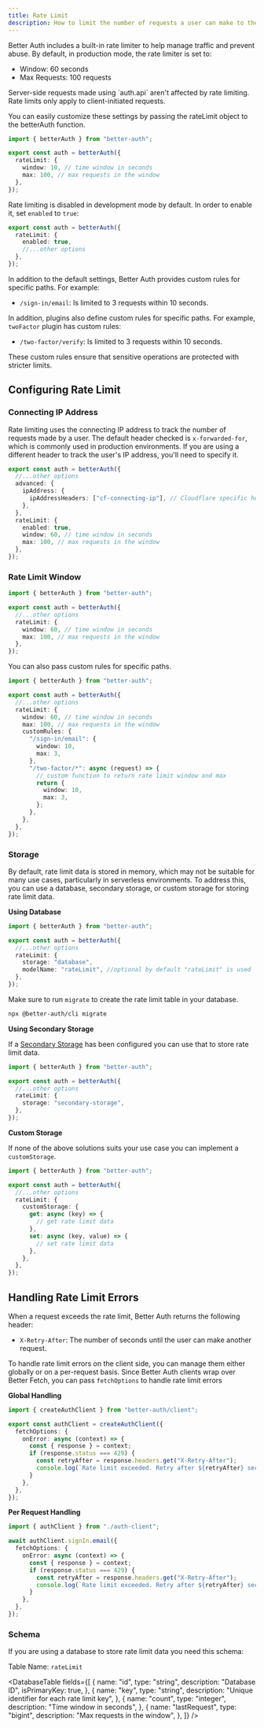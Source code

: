 ```yaml
---
title: Rate Limit
description: How to limit the number of requests a user can make to the server in a given time period.
---
```


Better Auth includes a built-in rate limiter to help manage traffic and prevent abuse. By default, in production mode, the rate limiter is set to:

- Window: 60 seconds
- Max Requests: 100 requests

<Callout type="warning">
  Server-side requests made using `auth.api` aren't affected by rate limiting. Rate limits
  only apply to client-initiated requests.
</Callout>

You can easily customize these settings by passing the rateLimit object to the betterAuth function.

```ts title="auth.ts"
import { betterAuth } from "better-auth";

export const auth = betterAuth({
  rateLimit: {
    window: 10, // time window in seconds
    max: 100, // max requests in the window
  },
});
```

Rate limiting is disabled in development mode by default. In order to enable it, set `enabled` to `true`:

```ts title="auth.ts"
export const auth = betterAuth({
  rateLimit: {
    enabled: true,
    //...other options
  },
});
```

In addition to the default settings, Better Auth provides custom rules for specific paths. For example:

- `/sign-in/email`: Is limited to 3 requests within 10 seconds.

In addition, plugins also define custom rules for specific paths. For example, `twoFactor` plugin has custom rules:

- `/two-factor/verify`: Is limited to 3 requests within 10 seconds.

These custom rules ensure that sensitive operations are protected with stricter limits.

## Configuring Rate Limit

### Connecting IP Address

Rate limiting uses the connecting IP address to track the number of requests made by a user. The
default header checked is `x-forwarded-for`, which is commonly used in production environments. If
you are using a different header to track the user's IP address, you'll need to specify it.

```ts title="auth.ts"
export const auth = betterAuth({
  //...other options
  advanced: {
    ipAddress: {
      ipAddressHeaders: ["cf-connecting-ip"], // Cloudflare specific header example
    },
  },
  rateLimit: {
    enabled: true,
    window: 60, // time window in seconds
    max: 100, // max requests in the window
  },
});
```

### Rate Limit Window

```ts title="auth.ts"
import { betterAuth } from "better-auth";

export const auth = betterAuth({
  //...other options
  rateLimit: {
    window: 60, // time window in seconds
    max: 100, // max requests in the window
  },
});
```

You can also pass custom rules for specific paths.

```ts title="auth.ts"
import { betterAuth } from "better-auth";

export const auth = betterAuth({
  //...other options
  rateLimit: {
    window: 60, // time window in seconds
    max: 100, // max requests in the window
    customRules: {
      "/sign-in/email": {
        window: 10,
        max: 3,
      },
      "/two-factor/*": async (request) => {
        // custom function to return rate limit window and max
        return {
          window: 10,
          max: 3,
        };
      },
    },
  },
});
```

### Storage

By default, rate limit data is stored in memory, which may not be suitable for many use cases, particularly in serverless environments. To address this, you can use a database, secondary storage, or custom storage for storing rate limit data.

**Using Database**

```ts title="auth.ts"
import { betterAuth } from "better-auth";

export const auth = betterAuth({
  //...other options
  rateLimit: {
    storage: "database",
    modelName: "rateLimit", //optional by default "rateLimit" is used
  },
});
```

Make sure to run `migrate` to create the rate limit table in your database.

```bash
npx @better-auth/cli migrate
```

**Using Secondary Storage**

If a [Secondary Storage](/docs/concepts/database#secondary-storage) has been configured you can use that to store rate limit data.

```ts title="auth.ts"
import { betterAuth } from "better-auth";

export const auth = betterAuth({
  //...other options
  rateLimit: {
    storage: "secondary-storage",
  },
});
```

**Custom Storage**

If none of the above solutions suits your use case you can implement a `customStorage`.

```ts title="auth.ts"
import { betterAuth } from "better-auth";

export const auth = betterAuth({
  //...other options
  rateLimit: {
    customStorage: {
      get: async (key) => {
        // get rate limit data
      },
      set: async (key, value) => {
        // set rate limit data
      },
    },
  },
});
```

## Handling Rate Limit Errors

When a request exceeds the rate limit, Better Auth returns the following header:

- `X-Retry-After`: The number of seconds until the user can make another request.

To handle rate limit errors on the client side, you can manage them either globally or on a per-request basis. Since Better Auth clients wrap over Better Fetch, you can pass `fetchOptions` to handle rate limit errors

**Global Handling**

```ts title="auth-client.ts"
import { createAuthClient } from "better-auth/client";

export const authClient = createAuthClient({
  fetchOptions: {
    onError: async (context) => {
      const { response } = context;
      if (response.status === 429) {
        const retryAfter = response.headers.get("X-Retry-After");
        console.log(`Rate limit exceeded. Retry after ${retryAfter} seconds`);
      }
    },
  },
});
```

**Per Request Handling**

```ts title="auth-client.ts"
import { authClient } from "./auth-client";

await authClient.signIn.email({
  fetchOptions: {
    onError: async (context) => {
      const { response } = context;
      if (response.status === 429) {
        const retryAfter = response.headers.get("X-Retry-After");
        console.log(`Rate limit exceeded. Retry after ${retryAfter} seconds`);
      }
    },
  },
});
```

### Schema

If you are using a database to store rate limit data you need this schema:

Table Name: `rateLimit`

<DatabaseTable
  fields={[
    {
      name: "id",
      type: "string",
      description: "Database ID",
      isPrimaryKey: true,
    },
    {
      name: "key",
      type: "string",
      description: "Unique identifier for each rate limit key",
    },
    {
      name: "count",
      type: "integer",
      description: "Time window in seconds",
    },
    {
      name: "lastRequest",
      type: "bigint",
      description: "Max requests in the window",
    },
  ]}
/>
